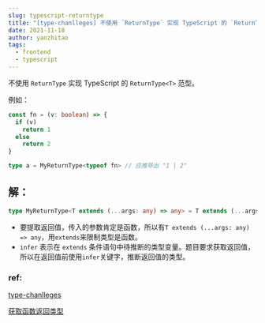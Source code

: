 ```yaml
---
slug: typescript-returntype
title: "[type-chanlleges] 不使用 `ReturnType` 实现 TypeScript 的 `ReturnType<T>` 泛型。"
date: 2021-11-18
author: yanzhitao
tags:
  - frontend
  - typescript
---
```



  不使用 `ReturnType` 实现 TypeScript 的 `ReturnType<T>` 范型。

  例如：

  ```ts
  const fn = (v: boolean) => {
    if (v)
      return 1
    else
      return 2
  }

  type a = MyReturnType<typeof fn> // 应推导出 "1 | 2"
  ```

## 解：
```ts
type MyReturnType<T extends (...args: any) => any> = T extends (...args: any) => infer R ? R : any;
```
- 要提取返回值，传入的参数肯定是函数，所以有`T extends (...args: any) => any`，用`extends`来限制类型是函数。
- `infer` 表示在 `extends` 条件语句中待推断的类型变量。题目要求获取返回值，所以在返回值前使用`infer`关键字，推断返回值的类型。


### ref:
[type-chanlleges](https://github.com/type-challenges/type-challenges/blob/master/README.zh-CN.md)

[获取函数返回类型](https://github.com/type-challenges/type-challenges/blob/master/questions/2-medium-return-type/README.zh-CN.md)

